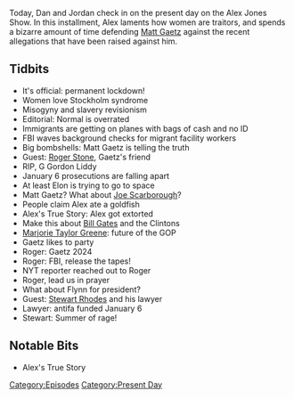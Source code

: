 {{DEFAULTSORT:
    #_EPISODE_0545:March 30-31, 2021
}}{{Episode
    | title             = March 30-31, 2021
    | caption           = Listen to this episode on [https://knowledgefight.libsyn.com/545-march-30-31-2021 Libsyn] [https://open.spotify.com/episode/7dmtUzTATp8uhaeABoEZ0C Spotify], Read the [[Transcript/545: March 30-31, 2021|Unofficial Transcript]]
    | episodeNumber     = 545
    | length            = 01:15:24
    | airDate           = April 2, 2021
    | coverageStartDate = March 30, 2021
    | coverageEndDate   = March 31, 2021
    | episodeType       = [[:Category:Present Day|Present Day]]
    | appearance        = [[Matt Gaetz]], [[Roger Stone]], [[G Gordon Liddy]], [[Elon Musk]], [[Joe Scarborough]], [[Marjorie Taylor Greene]], [[General Michael Flynn]], [[Stewart Rhodes]]
    | oocDrop           = Sometimes you gotta hit a mule in the head with a 2x4
    | previousEpisode   = [[544: May 1, 2003]]
    | nextEpisode       = [[546: April 1-3, 2021]]
}}

{{Stub}}

Today, Dan and Jordan check in on the present day on the Alex Jones Show. In this installment, Alex laments how women are traitors, and spends a bizarre amount of time defending [[Matt Gaetz]] against the recent allegations that have been raised against him.

==Tidbits==

*It's official: permanent lockdown!
*Women love Stockholm syndrome
*Misogyny and slavery revisionism
*Editorial: Normal is overrated
*Immigrants are getting on planes with bags of cash and no ID
*FBI waves background checks for migrant facility workers
*Big bombshells: Matt Gaetz is telling the truth
*Guest: [[Roger Stone]], Gaetz's friend
*RIP, G Gordon Liddy
*January 6 prosecutions are falling apart
*At least Elon is trying to go to space
*Matt Gaetz? What about [[Joe Scarborough]]?
*People claim Alex ate a goldfish
*Alex's True Story: Alex got extorted
*Make this about [[Bill Gates]] and the Clintons
*[[Marjorie Taylor Greene]]: future of the GOP
*Gaetz likes to party
*Roger: Gaetz 2024
*Roger: FBI, release the tapes!
*NYT reporter reached out to Roger
*Roger, lead us in prayer
*What about Flynn for president?
*Guest: [[Stewart Rhodes]] and his lawyer
*Lawyer: antifa funded January 6
*Stewart: Summer of rage!

==Notable Bits==

*Alex's True Story

[[Category:Episodes]]
[[Category:Present Day]]

